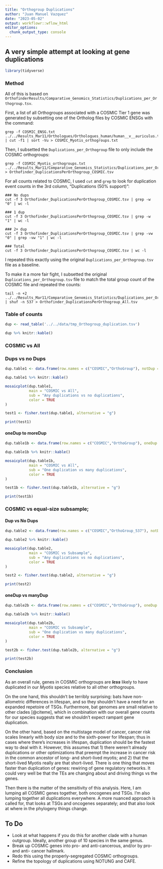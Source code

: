 ```yaml
---
title: "Orthogroup Duplications"
author: "Juan Manuel Vazquez"
date: "2023-05-02"
output: workflowr::wflow_html
editor_options:
  chunk_output_type: console
---
```


## A very simple attempt at looking at gene duplications

```r
library(tidyverse)
```


### Method


All of this is based on `OrthofinderResults/Comparative_Genomics_Statistics/Duplications_per_Orthogroup.tsv`. 

First, a list of all Orthogroups associated with a COSMIC Tier 1 gene was generated by subsetting one of the Ortholog files by COSMIC ENSGs with the command:

```
grep -f COSMIC_ENSG.txt ../../Results_Mar11/Orthologues/Orthologues_human/human__v__auriculus.tsv | cut -f1 | sort -Vu > COSMIC_Myotis_orthogroups.txt
```

Then, I subsetted the `Duplications_per_Orthogroup` file to only include the COSMIC orthogroups:

```
grep -f COSMIC_Myotis_orthogroups.txt ../../Results_Mar11/Comparative_Genomics_Statistics/Duplications_per_Orthogroup.tsv > Orthofinder_DuplicationsPerOrthogroup_COSMIC.tsv
```

For all counts related to COSMIC, I used `cut` and `grep` to look for duplication event counts in the 3rd column, "Duplications (50% support)":

```
### No dups
cut -f 3 Orthofinder_DuplicationsPerOrthogroup_COSMIC.tsv | grep -w "0" | wc -l

### 1 dup
cut -f 3 Orthofinder_DuplicationsPerOrthogroup_COSMIC.tsv | grep -w "1" | wc -l

### 2+ dup
cut -f 3 Orthofinder_DuplicationsPerOrthogroup_COSMIC.tsv | grep -vw "0" | grep -vw "1" | wc -l

### Total
cut -f 3 Orthofinder_DuplicationsPerOrthogroup_COSMIC.tsv | wc -l
```

I repeated this exactly using the original `Duplications_per_Orthogroup.tsv` file as a baseline.

To make it a more fair fight, I subsetted the original `Duplications_per_Orthogroup.tsv` file to match the total group count of the COSMIC file and repeated the counts:

```
tail -n +2 ../../Results_Mar11/Comparative_Genomics_Statistics/Duplications_per_Orthogroup.tsv | shuf -n 537 > Orthofinder_DuplicationsPerOrthogroup_All.tsv
```


### Table of counts

```r
dup <- read_table('../../data/tmp_Orthogroup_duplication.tsv')

```

```r
dup %>% knitr::kable()
```


### COSMIC vs All

### Dups vs no Dups

```r
dup.table1 <- data.frame(row.names = c("COSMIC","OrthoGroup"), notDup = c(445,18106), dup = c(59+33, 2527+1812))

```

```r
dup.table1 %>% knitr::kable()
```

```r
mosaicplot(dup.table1,
           main = "COSMIC vs All",
           sub = "Any duplications vs no duplications",
           color = TRUE
)
```

```r
test1 <- fisher.test(dup.table1, alternative = "g")
```

```r
print(test1)
```

#### oneDup to moreDup

```r
dup.table1b <- data.frame(row.names = c("COSMIC","OrthoGroup"), oneDup = c(59,2527), moreDup = c(33, 1812))

```

```r
dup.table1b %>% knitr::kable()
```

```r
mosaicplot(dup.table1b,
           main = "COSMIC vs All",
           sub = "One duplication vs many duplications",
           color = TRUE
)
```

```r
test1b <- fisher.test(dup.table1b, alternative = "g")
```

```r
print(test1b)
```


### COSMIC vs equal-size subsample;


#### Dup vs No Dups

```r
dup.table2 <- data.frame(row.names = c("COSMIC","OrthoGroup_537"), notDup = c(445,421), dup = c(59+33, 62+54))
```

```r
dup.table2 %>% knitr::kable()
```

```r
mosaicplot(dup.table2,
           main = "COSMIC vs Subsample",
           sub = "Any duplications vs no duplications",
           color = TRUE
)
```

```r
test2 <- fisher.test(dup.table2, alternative = "g")
```

```r
print(test2)
```


#### oneDup vs manyDup

```r
dup.table2b <- data.frame(row.names = c("COSMIC","OrthoGroup"), oneDup = c(59,62), moreDup = c(33, 54))

```

```r
dup.table2b %>% knitr::kable()
```

```r
mosaicplot(dup.table2b,
           main = "COSMIC vs Subsample",
           sub = "One duplication vs many duplications",
           color = TRUE
)
```

```r
test2b <- fisher.test(dup.table2b, alternative = "g")
```

```r
print(test2b)
```

### Conclusion

As an overall rule, genes in COSMIC orthogroups are ___less___ likely to have duplicated in our _Myotis_ species relative to all other orthogroups. 

On the one hand, this shouldn't be terribly surprising: bats have non-allometric differences in lifespan, and so they shouldn't have a need for an expanded repetoire of TSGs. Furthermore, bat genomes are small relative to other clades [\@citeme], which in combination with our overall gene counts for our species suggests that we shouldn't expect rampant gene duplication. 

On the other hand, based on the multistage model of cancer, cancer risk scales linearly with body size and to the sixth-power for lifespan; thus in cases where there's increases in lifespan, duplication should be the fastest way to deal with it. However, this assumes that 1) there weren't already duplications or other optimizations that preempt the increase in cancer risk in the common ancestor of long- and short-lived myotis; and 2) that the short-lived Myotis really are that short-lived. There is one thing that moves faster than duplication of genes: rewiring of gene regulatory networks. It could very well be that the TEs are changing about and driving things vs the genes.

Then there is the matter of the sensitivity of this analysis. Here, I am lumping all COSMIC genes together, both oncogenes and TSGs. I'm also lumping together all duplications everywhere. A more nuanced approach is called for, that looks at TSGs and oncogenes separately; and that also look at where in the phylogeny things change.


## To Do

- Look at what happens if you do this for another clade with a human outgroup. Ideally, another group of 10 species in the same genus. 
- Break up COSMIC genes into pro- and anti-cancerous, and/or by pro- and anti- cancer hallmark. 
- Redo this using the properly-segregated COSMIC orthogroups.
- Refine the topology of duplications using NOTUNG and CAFE.




